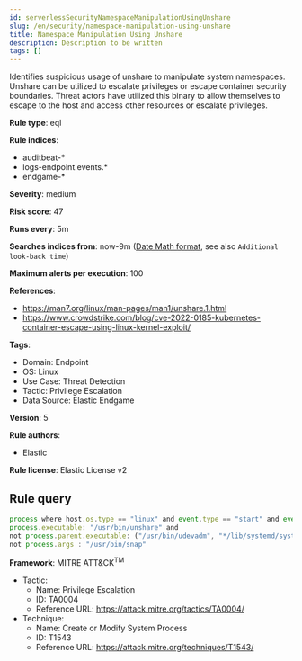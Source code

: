 ```yaml
---
id: serverlessSecurityNamespaceManipulationUsingUnshare
slug: /en/security/namespace-manipulation-using-unshare
title: Namespace Manipulation Using Unshare
description: Description to be written
tags: []
---
```


<div id="namespace-manipulation-using-unshare"></div>

Identifies suspicious usage of unshare to manipulate system namespaces. Unshare can be utilized to escalate privileges or escape container security boundaries. Threat actors have utilized this binary to allow themselves to escape to the host and access other resources or escalate privileges.

**Rule type**: eql

**Rule indices**: 

* auditbeat-*
* logs-endpoint.events.*
* endgame-*

**Severity**: medium

**Risk score**: 47

**Runs every**: 5m

**Searches indices from**: now-9m ([Date Math format](((ref))/common-options.html#date-math), see also <DocLink id="serverlessSecurityRulesUiCreate" section="set-the-rules-schedule">`Additional look-back time`</DocLink>)

**Maximum alerts per execution**: 100

**References**: 

* https://man7.org/linux/man-pages/man1/unshare.1.html
* https://www.crowdstrike.com/blog/cve-2022-0185-kubernetes-container-escape-using-linux-kernel-exploit/

**Tags**: 

* Domain: Endpoint
* OS: Linux
* Use Case: Threat Detection
* Tactic: Privilege Escalation
* Data Source: Elastic Endgame

**Version**: 5

**Rule authors**: 

* Elastic

**Rule license**: Elastic License v2

## Rule query

```js
process where host.os.type == "linux" and event.type == "start" and event.action : ("exec", "exec_event") and
process.executable: "/usr/bin/unshare" and
not process.parent.executable: ("/usr/bin/udevadm", "*/lib/systemd/systemd-udevd", "/usr/bin/unshare") and
not process.args : "/usr/bin/snap"

```

**Framework**: MITRE ATT&CK<sup>TM</sup>

* Tactic:
    * Name: Privilege Escalation
    * ID: TA0004
    * Reference URL: https://attack.mitre.org/tactics/TA0004/
* Technique:
    * Name: Create or Modify System Process
    * ID: T1543
    * Reference URL: https://attack.mitre.org/techniques/T1543/

